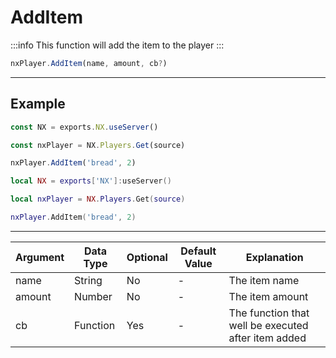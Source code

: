 
# AddItem

:::info
This function will add the item to the player
:::

```typescript
nxPlayer.AddItem(name, amount, cb?)
```

---

## Example

<Tabs>
<TabItem value="ts" label="TypeScript/JavaScript">

```typescript title="/rc/server/player/player.class.ts"
const NX = exports.NX.useServer()

const nxPlayer = NX.Players.Get(source)

nxPlayer.AddItem('bread', 2)
```

</TabItem>
<TabItem value="lua" label="Lua">

```lua title="/rc/server/player/player.class.ts"
local NX = exports['NX']:useServer()

local nxPlayer = NX.Players.Get(source)

nxPlayer.AddItem('bread', 2)
```

</TabItem>
</Tabs>

---

| Argument | Data Type | Optional | Default Value | Explanation                                         |
| -------- | --------- | -------- | ------------- | --------------------------------------------------- |
| name     | String    | No       | -             | The item name                                       |
| amount   | Number    | No       | -             | The item amount                                     |
| cb       | Function  | Yes      | -             | The function that well be executed after item added |
